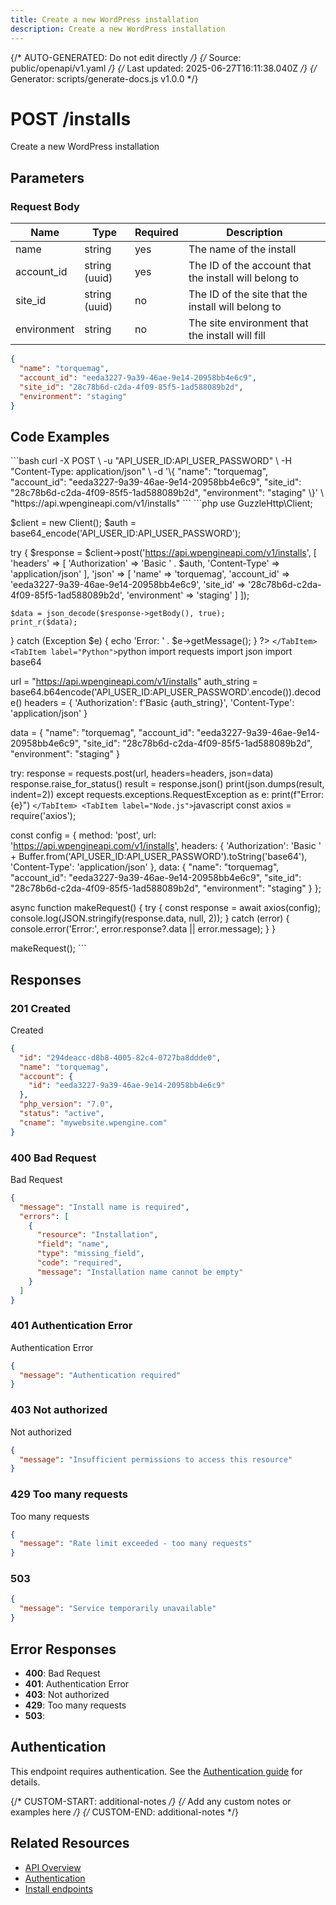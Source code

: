 ```yaml
---
title: Create a new WordPress installation
description: Create a new WordPress installation
---
```


{/* AUTO-GENERATED: Do not edit directly */}
{/* Source: public/openapi/v1.yaml */}
{/* Last updated: 2025-06-27T16:11:38.040Z */}
{/* Generator: scripts/generate-docs.js v1.0.0 */}


# POST /installs

Create a new WordPress installation



## Parameters




### Request Body

| Name | Type | Required | Description |
|------|------|----------|-------------|
| name | string | yes | The name of the install |
| account_id | string (uuid) | yes | The ID of the account that the install will belong to |
| site_id | string (uuid) | no | The ID of the site that the install will belong to |
| environment | string | no | The site environment that the install will fill |

```json
{
  "name": "torquemag",
  "account_id": "eeda3227-9a39-46ae-9e14-20958bb4e6c9",
  "site_id": "28c78b6d-c2da-4f09-85f5-1ad588089b2d",
  "environment": "staging"
}
```

## Code Examples

<Tabs>
  <TabItem label="cURL">
    ```bash
    curl -X POST \
  -u "API_USER_ID:API_USER_PASSWORD" \
  -H "Content-Type: application/json" \
  -d '\{
  "name": "torquemag",
  "account_id": "eeda3227-9a39-46ae-9e14-20958bb4e6c9",
  "site_id": "28c78b6d-c2da-4f09-85f5-1ad588089b2d",
  "environment": "staging"
\}' \
  "https://api.wpengineapi.com/v1/installs"
    ```
  </TabItem>
  <TabItem label="PHP">
    ```php
    <?php
require_once 'vendor/autoload.php';

use GuzzleHttp\Client;

$client = new Client();
$auth = base64_encode('API_USER_ID:API_USER_PASSWORD');

try \{
    $response = $client->post('https://api.wpengineapi.com/v1/installs', [
        'headers' => [
            'Authorization' => 'Basic ' . $auth,
            'Content-Type' => 'application/json'
        ],
        'json' => [
    'name' => 'torquemag',
    'account_id' => 'eeda3227-9a39-46ae-9e14-20958bb4e6c9',
    'site_id' => '28c78b6d-c2da-4f09-85f5-1ad588089b2d',
    'environment' => 'staging'
]
    ]);

    $data = json_decode($response->getBody(), true);
    print_r($data);
\} catch (Exception $e) \{
    echo 'Error: ' . $e->getMessage();
\}
?>
    ```
  </TabItem>
  <TabItem label="Python">
    ```python
    import requests
import json
import base64

url = "https://api.wpengineapi.com/v1/installs"
auth_string = base64.b64encode('API_USER_ID:API_USER_PASSWORD'.encode()).decode()
headers = \{
    'Authorization': f'Basic \{auth_string\}',
    'Content-Type': 'application/json'
\}

data = \{
    "name": "torquemag",
    "account_id": "eeda3227-9a39-46ae-9e14-20958bb4e6c9",
    "site_id": "28c78b6d-c2da-4f09-85f5-1ad588089b2d",
    "environment": "staging"
\}

try:
    response = requests.post(url, headers=headers, json=data)
    response.raise_for_status()
    result = response.json()
    print(json.dumps(result, indent=2))
except requests.exceptions.RequestException as e:
    print(f"Error: \{e\}")
    ```
  </TabItem>
  <TabItem label="Node.js">
    ```javascript
    const axios = require('axios');

const config = \{
  method: 'post',
  url: 'https://api.wpengineapi.com/v1/installs',
  headers: \{
    'Authorization': 'Basic ' + Buffer.from('API_USER_ID:API_USER_PASSWORD').toString('base64'),
    'Content-Type': 'application/json'
  \},
  data: \{
  "name": "torquemag",
  "account_id": "eeda3227-9a39-46ae-9e14-20958bb4e6c9",
  "site_id": "28c78b6d-c2da-4f09-85f5-1ad588089b2d",
  "environment": "staging"
\}
\};

async function makeRequest() \{
  try \{
    const response = await axios(config);
    console.log(JSON.stringify(response.data, null, 2));
  \} catch (error) \{
    console.error('Error:', error.response?.data || error.message);
  \}
\}

makeRequest();
    ```
  </TabItem>
</Tabs>

## Responses

### 201 Created

Created

```json
{
  "id": "294deacc-d8b8-4005-82c4-0727ba8ddde0",
  "name": "torquemag",
  "account": {
    "id": "eeda3227-9a39-46ae-9e14-20958bb4e6c9"
  },
  "php_version": "7.0",
  "status": "active",
  "cname": "mywebsite.wpengine.com"
}
```

### 400 Bad Request

Bad Request

```json
{
  "message": "Install name is required",
  "errors": [
    {
      "resource": "Installation",
      "field": "name",
      "type": "missing_field",
      "code": "required",
      "message": "Installation name cannot be empty"
    }
  ]
}
```

### 401 Authentication Error

Authentication Error

```json
{
  "message": "Authentication required"
}
```

### 403 Not authorized

Not authorized

```json
{
  "message": "Insufficient permissions to access this resource"
}
```

### 429 Too many requests

Too many requests

```json
{
  "message": "Rate limit exceeded - too many requests"
}
```

### 503 


```json
{
  "message": "Service temporarily unavailable"
}
```


## Error Responses

- **400**: Bad Request
- **401**: Authentication Error
- **403**: Not authorized
- **429**: Too many requests
- **503**: 

## Authentication

This endpoint requires authentication. See the [Authentication guide](/api-reference/authentication/) for details.

{/* CUSTOM-START: additional-notes */}
{/* Add any custom notes or examples here */}
{/* CUSTOM-END: additional-notes */}

## Related Resources

- [API Overview](/api-reference/overview/)
- [Authentication](/api-reference/authentication/)
- [Install endpoints](/api-reference/endpoints/install/)
